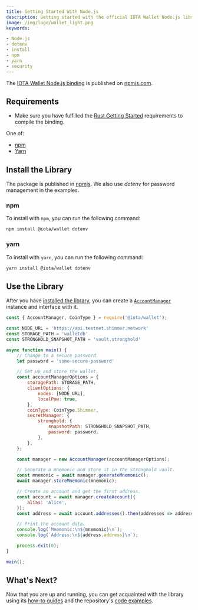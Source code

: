 ```yaml
---
title: Getting Started With Node.js
description: Getting started with the official IOTA Wallet Node.js library.
image: /img/logo/wallet_light.png
keywords:

- Node.js
- dotenv
- install
- npm
- yarn
- security
---
```


<WarningPasswordStorage/>

The [IOTA Wallet Node.js binding](https://www.npmjs.com/package/@iota/wallet) is published
on [npmjs.com](https://www.npmjs.com/).

## Requirements

* Make sure you have fulfilled the [Rust Getting Started](rust.mdx) requirements to compile the binding.

One of:
* [npm](https://www.npmjs.com/)
* [Yarn](https://yarnpkg.com/)

## Install the Library

The package is published in [npmjs](https://www.npmjs.com/package/@iota/wallet). We also use _dotenv_ for password
management in the examples.

### npm

To install with `npm`, you can run the following command:

```bash
npm install @iota/wallet dotenv
```

### yarn

To install with `yarn`, you can run the following command:

```bash
yarn install @iota/wallet dotenv
```

## Use the Library

After you have [installed the library](#install-the-library), you can create
a [`AccountManager`](./../references/nodejs/classes/AccountManager.md)
instance and interface with it.

```javascript
const { AccountManager, CoinType } = require('@iota/wallet');

const NODE_URL = 'https://api.testnet.shimmer.network'
const STORAGE_PATH = 'walletdb'
const STRONGHOLD_SNAPSHOT_PATH = 'vault.stronghold'

async function main() {
    // Change to a secure password.
    let password = 'some-secure-password'

    // Set up and store the wallet.
    const accountManagerOptions = {
        storagePath: STORAGE_PATH,
        clientOptions: {
            nodes: [NODE_URL],
            localPow: true,
        },
        coinType: CoinType.Shimmer,
        secretManager: {
            stronghold: {
                snapshotPath: STRONGHOLD_SNAPSHOT_PATH,
                password: password,
            },
        },
    };

    const manager = new AccountManager(accountManagerOptions);

    // Generate a mnemonic and store it in the Stronghold vault.
    const mnemonic = await manager.generateMnemonic();
    await manager.storeMnemonic(mnemonic);

    // Create an account and get the first address.
    const account = await manager.createAccount({
        alias: 'Alice',
    });
    const address = await account.addresses().then(addresses => addresses[0]);

    // Print the account data.
    console.log(`Mnemonic:\n${mnemonic}\n`);
    console.log(`Address:\n${address.address}\n`);

    process.exit(0);
}

main();
```

## What's Next?

Now that you are up and running, you can get acquainted with the library using
its [how-to guides](../how_tos/run_how_tos.mdx) and the
repository's [code examples](https://github.com/iotaledger/wallet.rs/tree/develop/bindings/nodejs/examples).
